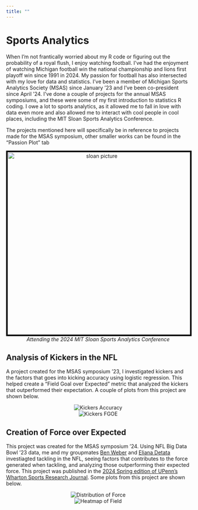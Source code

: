 ```yaml
---
title: ""
---
```


# Sports Analytics

When I'm not frantically worried about my R code or figuring out the probability of a royal flush, I enjoy watching football. I've had the enjoyment of watching Michigan football win the national championship and lions first playoff win since 1991 in 2024. My passion for football has also intersected with my love for data and statistics. I've been a member of Michigan Sports Analytics Society (MSAS) since January '23 and I've been co-president since April '24. I've done a couple of projects for the annual MSAS symposiums, and these were some of my first introduction to statistics R coding. I owe a lot to sports analytics, as it allowed me to fall in love with data even more and also allowed me to interact with cool people in cool places, including the MIT Sloan Sports Analytics Conference.

The projects mentioned here will specifically be in reference to projects made for the MSAS symposium, other smaller works can be found in the "Passion Plot" tab

<div style="text-align: center;">
  <img src="images/sloan-image.jpg" alt="sloan picture" width="500" style="border: 4px solid black;"/>
  <br/>
  <em>Attending the 2024 MIT Sloan Sports Analytics Conference</em>
</div>

## Analysis of Kickers in the NFL

A project created for the MSAS symposium '23, I investigated kickers and the factors that goes into kicking accuracy using logistic regression. This helped create a "Field Goal over Expected" metric that analyzed the kickers that outperformed their expectation. A couple of plots from this project are shown below. 

<div style="text-align: center;">
  <img src="images/distance-success.png" alt="Kickers Accuracy"/>
  <br/>
  <img src="images/kicker_oe.png" alt="Kickers FGOE"/>
</div>

## Creation of Force over Expected

This project was created for the MSAS symposium '24. Using NFL Big Data Bowl '23 data, me and my groupmates [Ben Weber](https://www.linkedin.com/in/benweber5700/) and [Eliana Detata](https://www.linkedin.com/in/eliana-detata-38867524a/) investiagted tackling in the NFL, seeing factors that contributes to the force generated when tackling, and analyzing those outperforming their expected force. This project was published in the [2024 Spring edition of UPenn's Wharton Sports Research Journal](https://wsb.wharton.upenn.edu/wharton-sports-analytics-journal-2/2024-spring-edition/#Yoo). Some plots from this project are shown below. 

<div style="text-align: center;">
  <img src="images/distribution.png" alt="Distribution of Force"/>
  <br/>
  <img src="images/field_heatmap.png" alt="Heatmap of Field"/>
</div>